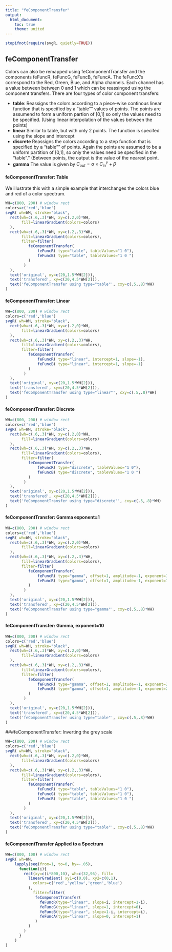```yaml
---
title: "feComponentTransfer"
output:
  html_document:
    toc: true
    theme: united
---
```



```r
stopifnot(require(svgR, quietly=TRUE))
```


## feComponentTransfer

Colors can also be remapped using feComponentTransfer and the components feFuncR, feFuncG, feFuncB, feFuncA. The feFuncX's correspond to the 
Red, Green, Blue, and Alpha channels. Each channel has a value between between 0 and 1 which can be reassinged using the component transfers. 
There are four types of color component transfers:

- **table**: Reassigns the colors according to a piece-wise continous linear function that is specified by a "table"" values of points. The points are assumend to form a uniform partion of [0,1] so only the values need to be specified. (Using linear interpolation of the values between the points) 
- **linear** Similar to table, but with only 2 points. The function is specifed using the slope and intercept
- **discrete** Reassigns the colors according to a step function that is specified by a "table"" of points. Again the points are assumed to be a uniform partition of [0,1], so only the values need be specified in the "table"." (Between points, the output is the value of the nearest point.
- **gamma** The value is given by
$C_{out} = \alpha \times C_{in}^\gamma + \beta$

####  feComponentTransfer: Table
We illustrate this with a simple example that interchanges the colors blue and red of a color spectrum.

```r
WH=c(800, 200) # window rect
colors=c('red','blue')
svgR( wh=WH, stroke="black",
  rect(wh=c(.6,.3)*WH, xy=c(.2,0)*WH, 
       fill=linearGradient(colors=colors)
  ),
  rect(wh=c(.6,.3)*WH, xy=c(.2,.3)*WH, 
       fill=linearGradient(colors=colors),
       filter=filter( 
          feComponentTransfer( 
              feFuncR( type="table", tableValues="1 0"),
              feFuncB( type="table", tableValues="1 0 ")
          )
        )
  ),
  text('original', xy=c(20,1.5*WH[2])),
  text('transfered', xy=c(20,4.5*WH[2])),
  text('feComponentTransfer using type="table"', cxy=c(.5,.8)*WH)
)
```


#### feComponentTransfer: Linear

```r
WH=c(800, 200) # window rect
colors=c('red','blue')
svgR( wh=WH, stroke="black",
  rect(wh=c(.6,.3)*WH, xy=c(.2,0)*WH, 
       fill=linearGradient(colors=colors)
  ),
  rect(wh=c(.6,.3)*WH, xy=c(.2,.3)*WH, 
       fill=linearGradient(colors=colors),
       filter=filter( 
          feComponentTransfer( 
              feFuncR( type="linear", intercept=1, slope=-1),
              feFuncB( type="linear", intercept=1, slope=-1)
          )
        )
  ),
  text('original', xy=c(20,1.5*WH[2])),
  text('transfered', xy=c(20,4.5*WH[2])),
  text('feComponentTransfer using type="linear"', cxy=c(.5,.8)*WH)
)
```


#### feComponentTransfer: Discrete

```r
WH=c(800, 200) # window rect
colors=c('red','blue')
svgR( wh=WH, stroke="black",
  rect(wh=c(.6,.3)*WH, xy=c(.2,0)*WH, 
       fill=linearGradient(colors=colors)
  ),
  rect(wh=c(.6,.3)*WH, xy=c(.2,.3)*WH, 
       fill=linearGradient(colors=colors),
       filter=filter( 
          feComponentTransfer( 
              feFuncR( type="discrete", tableValues="1 0"),
              feFuncB( type="discrete", tableValues="1 0 ")
          )
        )
  ),
  text('original', xy=c(20,1.5*WH[2])),
  text('transfered', xy=c(20,4.5*WH[2])),
  text('feComponentTransfer using type="discrete"', cxy=c(.5,.8)*WH)
)
```


#### feComponentTransfer: Gamma exponent=1

```r
WH=c(800, 200) # window rect
colors=c('red','blue')
svgR( wh=WH, stroke="black",
  rect(wh=c(.6,.3)*WH, xy=c(.2,0)*WH, 
       fill=linearGradient(colors=colors)
  ),
  rect(wh=c(.6,.3)*WH, xy=c(.2,.3)*WH, 
       fill=linearGradient(colors=colors),
       filter=filter( 
          feComponentTransfer( 
              feFuncR( type="gamma", offset=1, amplitude=-1, exponent=1),
              feFuncB( type="gamma", offset=1, amplitude=-1, exponent=1)
          )
        )
  ),
  text('original', xy=c(20,1.5*WH[2])),
  text('transfered', xy=c(20,4.5*WH[2])),
  text('feComponentTransfer using type="gamma"', cxy=c(.5,.8)*WH)
)
```


#### feComponentTransfer: Gamma, exponent=10

```r
WH=c(800, 200) # window rect
colors=c('red','blue')
svgR( wh=WH, stroke="black",
  rect(wh=c(.6,.3)*WH, xy=c(.2,0)*WH, 
       fill=linearGradient(colors=colors)
  ),
  rect(wh=c(.6,.3)*WH, xy=c(.2,.3)*WH, 
       fill=linearGradient(colors=colors),
       filter=filter( 
          feComponentTransfer( 
              feFuncR( type="gamma", offset=1, amplitude=-1, exponent=2),
              feFuncB( type="gamma", offset=1, amplitude=-1, exponent=2)
          )
        )
  ),
  text('original', xy=c(20,1.5*WH[2])),
  text('transfered', xy=c(20,4.5*WH[2])),
  text('feComponentTransfer using type="table"', cxy=c(.5,.8)*WH)
)
```


###feComponentTransfer: Inverting the grey scale

```r
WH=c(800, 200) # window rect
colors=c('red','blue')
svgR( wh=WH, stroke="black",
  rect(wh=c(.6,.3)*WH, xy=c(.2,0)*WH, 
       fill=linearGradient(colors=colors)
  ),
  rect(wh=c(.6,.3)*WH, xy=c(.2,.3)*WH, 
       fill=linearGradient(colors=colors),
       filter=filter( 
          feComponentTransfer( 
              feFuncR( type="table", tableValues="1 0"),
              feFuncG( type="table", tableValues="1 0"),
              feFuncB( type="table", tableValues="1 0 ")
          )
        )
  ),
  text('original', xy=c(20,1.5*WH[2])),
  text('transfered', xy=c(20,4.5*WH[2])),
  text('feComponentTransfer using type="table"', cxy=c(.5,.8)*WH)
)
```

####  feComponentTransfer Applied to a Spectrum


```r
WH=c(800, 100) # window rect
svgR( wh=WH,
    lapply(seq(from=1, to=0, by=-.05),
      function(i){
        rect(xy=c(i*800,10), wh=c(32,96), fill=
          linearGradient( xy1=c(0,0), xy2=c(0,1),
            colors=c('red','yellow','green','blue')
          ),
            filter=filter( 
             feComponentTransfer(
               feFuncR(type="linear", slope=i, intercept=1-i),
               feFuncG(type="linear", slope=1, intercept=0),
               feFuncB(type="linear", slope=1-i, intercept=i),
               feFuncA(type="linear", slope=0, intercept=1)
             )
          )
        ) 
      }
    )
)
```











